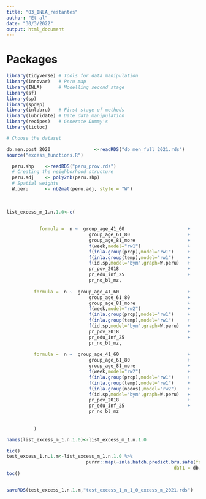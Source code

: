 ```yaml
---
title: "03_INLA_restantes"
author: "Et al"
date: "30/3/2022"
output: html_document
---
```



# Packages 

```r

library(tidyverse) # Tools for data manipulation 
library(innovar)   # Peru map 
library(INLA)      # Modelling second stage 
library(sf)
library(sp)
library(spdep)
library(inlabru)   # First stage of methods
library(lubridate) # Date data manipulation 
library(recipes)   # Generate Dummy's 
library(tictoc)

```



```r
# Choose the dataset 

db.men.post_2020                <-readRDS("db_men_full_2021.rds") 
source("excess_functions.R")

  peru.shp    <-readRDS("peru_prov.rds")
  # Creating the neighborhood structure 
  peru.adj    <- poly2nb(peru.shp)
  # Spatial weights
  W.peru      <- nb2mat(peru.adj, style = "W") 
  
  
  
list_excess_m_1.n.1.0<-c( 
  
  
            formula =  n ~  group_age_41_60                       +
                              group_age_61_80                     +
                              group_age_81_more                   +
                              f(week,model="rw1")                 +
                              f(inla.group(prcp),model="rw1")     +
                              f(inla.group(temp),model="rw1")     +
                              f(id.sp,model="bym",graph=W.peru)   + 
                              pr_pov_2018                         +
                              pr_edu_inf_25                       +
                              pr_no_bl_mz,
   
          formula =  n ~  group_age_41_60                         +
                              group_age_61_80                     +
                              group_age_81_more                   +
                              f(week,model="rw2")                 +
                              f(inla.group(prcp),model="rw1")     +
                              f(inla.group(temp),model="rw1")     +
                              f(id.sp,model="bym",graph=W.peru)   + 
                              pr_pov_2018                         +
                              pr_edu_inf_25                       +
                              pr_no_bl_mz,
          
          formula =  n ~  group_age_41_60                         +
                              group_age_61_80                     +
                              group_age_81_more                   +
                              f(week,model="rw2")                 +
                              f(inla.group(prcp),model="rw1")     +
                              f(inla.group(temp),model="rw1")     +
                              f(inla.group(nodos),model="rw2")    +
                              f(id.sp,model="bym",graph=W.peru)   +
                              pr_pov_2018                         +
                              pr_edu_inf_25                       +
                              pr_no_bl_mz
        
          
          )

names(list_excess_m_1.n.1.0)<-list_excess_m_1.n.1.0

tic()
test_excess_1.n.1.m<-list_excess_m_1.n.1.0 %>% 
                             purrr::map(~inla.batch.predict.bru.safe(formula = .,
                                                             dat1 = db.men.post_2020))
toc()


saveRDS(test_excess_1.n.1.m,"test_excess_1_n_1_0_excess_m_2021.rds")
```

